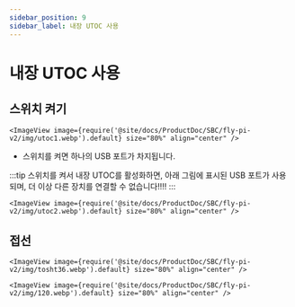```yaml
---
sidebar_position: 9
sidebar_label: 내장 UTOC 사용
---
```


# 내장 UTOC 사용

## 스위치 켜기

    <ImageView image={require('@site/docs/ProductDoc/SBC/fly-pi-v2/img/utoc1.webp').default} size="80%" align="center" />

* 스위치를 켜면 하나의 USB 포트가 차지됩니다.

:::tip
스위치를 켜서 내장 UTOC를 활성화하면, 아래 그림에 표시된 USB 포트가 사용되며, 더 이상 다른 장치를 연결할 수 없습니다!!!!
:::

    <ImageView image={require('@site/docs/ProductDoc/SBC/fly-pi-v2/img/utoc2.webp').default} size="80%" align="center" />

## 접선

    <ImageView image={require('@site/docs/ProductDoc/SBC/fly-pi-v2/img/tosht36.webp').default} size="80%" align="center" />

    <ImageView image={require('@site/docs/ProductDoc/SBC/fly-pi-v2/img/120.webp').default} size="80%" align="center" />